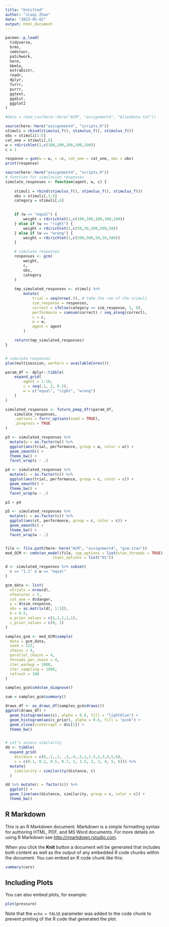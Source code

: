 ```yaml
---
title: "Untitled"
author: "Jiaqi Zhao"
date: "2023-05-02"
output: html_document
---
```


```r
pacman::p_load(
  tidyverse,
  brms,
  cmdstanr,
  patchwork,
  here,
  bbmle,
  extraDistr,
  readr,
  dplyr,
  furrr,
  purrr,
  ggtext,
  ggdist,
  ggplot2
)
```

```r
#data = read_csv(here::here("ACM", "assignment4", "AlienData.txt"))
```


```r
source(here::here("assignment4", "scripts.R"))
stimuli = rbind(stimulus_f(), stimulus_f(), stimulus_f())
obs = stimuli[1:5]
cat_one = stimuli[,6]
w = rdirichlet(1,c(100,100,100,100,100))
c = 1

response = gcm(w = w, c =c, cat_one = cat_one, obs = obs)
print(response)


```




```r
source(here::here("assignment4", "scripts.R"))
# function for simulation responses
simulate_responses <- function(agent, w, c) {
    
    stimuli = rbind(stimulus_f(), stimulus_f(), stimulus_f())
    obs = stimuli[,1:5]
    category = stimuli[,6]

    
    if (w == "equal") {
        weight = rdirichlet(1,c(100,100,100,100,100))
    } else if (w == "right") {
        weight = rdirichlet(1,c(50,50,500,500,50))
    } else if (w == "wrong") {
        weight = rdirichlet(1,c(500,500,50,50,500))
    }

    # simulate responses
    responses <- gcm(
        weight,
        c,
        obs,
        category
    )
    
    tmp_simulated_responses <- stimuli %>%
        mutate(
            trial = seq(nrow(.)), # take the row of the stimuli
            sim_response = responses,
            correct = ifelse(category == sim_response, 1, 0),
            performance = cumsum(correct) / seq_along(correct),
            c = c,
            w = w,
            agent = agent
        )

    return(tmp_simulated_responses)
}


# simulate responses
plan(multisession, workers = availableCores())

param_df <- dplyr::tibble(
    expand_grid(
        agent = 1:10,
        c = seq(.1, 2, 0.2),
        w = c("equal", "right", "wrong")
    )
)

simulated_responses <- future_pmap_dfr(param_df,
    simulate_responses,
    .options = furrr_options(seed = TRUE),
    .progress = TRUE
)

```

```r
p3 <- simulated_responses %>%
  mutate(w = as.factor(w)) %>%
  ggplot(aes(trial, performance, group = w, color = w)) +
  geom_smooth() +
  theme_bw() +
  facet_wrap(c ~ .)

p4 <- simulated_responses %>%
  mutate(c = as.factor(c)) %>%
  ggplot(aes(trial, performance, group = c, color = c)) +
  geom_smooth() +
  theme_bw() +
  facet_wrap(w ~ .)

p3 + p4
```

```r
p5 <- simulated_responses %>%
  mutate(c = as.factor(c)) %>%
  ggplot(aes(st, performance, group = c, color = c)) +
  geom_smooth() +
  theme_bw() +
  facet_wrap(w ~ .)
```

```r

```


```r
file <- file.path(here::here("ACM", "assignment4", "gcm.stan"))
mod_GCM <- cmdstan_model(file, cpp_options = list(stan_threads = TRUE),
                     stanc_options = list("O1"))
```

```r
d <- simulated_responses %>% subset(
  c == "1.1" & w == "equal"
)

gcm_data <- list(
  ntrials = nrow(d),
  nfeatures = 5,
  cat_one = d$danger,
  y = d$sim_response,
  obs = as.matrix(d[, 1:5]),
  b = 0.5,
  w_prior_values = c(1,1,1,1,1),
  c_prior_values = c(0, 1)
)

samples_gcm <- mod_GCM$sample(
  data = gcm_data,
  seed = 123,
  chains = 4,
  parallel_chains = 4,
  threads_per_chain = 4,
  iter_warmup = 1000,
  iter_sampling = 1000,
  refresh = 100
)

```

```r
samples_gcm$cmdstan_diagnose()

```
```r
sum = samples_gcm$summary()
```

```r
draws_df <- as_draws_df(samples_gcm$draws())
ggplot(draws_df) +
  geom_histogram(aes(c), alpha = 0.6, fill = "lightblue") +
  geom_histogram(aes(c_prior), alpha = 0.6, fill = "pink") +
  geom_vline(xintercept = d$c[1]) +
  theme_bw()
```

```r

```


```r
# Let's assess similarity
dd <- tibble(
  expand_grid(
    distance = c(0,.1,.2, .3,.4,.5,1,1.5,2,3,4,5,6), 
    c = c(0.1, 0.2, 0.5, 0.7, 1, 1.5, 2, 3, 4, 5, 6))) %>% 
  mutate(
    similarity = similarity(distance, c)
  )

dd %>% mutate(c = factor(c)) %>%
  ggplot() +
  geom_line(aes(distance, similarity, group = c, color = c)) + 
  theme_bw()
```


## R Markdown

This is an R Markdown document. Markdown is a simple formatting syntax for authoring HTML, PDF, and MS Word documents. For more details on using R Markdown see <http://rmarkdown.rstudio.com>.

When you click the **Knit** button a document will be generated that includes both content as well as the output of any embedded R code chunks within the document. You can embed an R code chunk like this:

```r
summary(cars)
```

## Including Plots

You can also embed plots, for example:

```r
plot(pressure)
```

Note that the `echo = FALSE` parameter was added to the code chunk to prevent printing of the R code that generated the plot.
